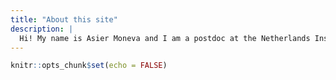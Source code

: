 ```yaml
---
title: "About this site"
description: |
  Hi! My name is Asier Moneva and I am a postdoc at the Netherlands Institute for the Study of Crime and Law Enforcement (NSCR) and also at the Center of Expertise Cyber Security at The Hague University of Applied Sciences. (Yes, I have two affiliations.)
---
```


```r
knitr::opts_chunk$set(echo = FALSE)
```

